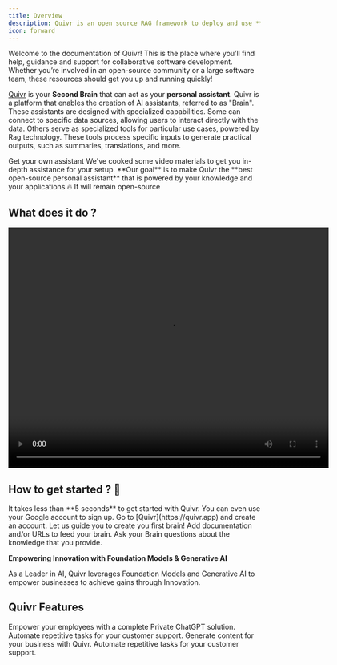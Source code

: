 ```yaml
---
title: Overview
description: Quivr is an open source RAG framework to deploy and use **AI assistants**
icon: forward
---
```


Welcome to the documentation of Quivr! This is the place where you’ll find help, guidance and support for collaborative software development. Whether you’re involved in an open-source community or a large software team, these resources should get you up and running quickly!

[Quivr](https://quivr.app) is your **Second Brain** that can act as your **personal assistant**. Quivr is a platform that enables the creation of AI assistants, referred to as "Brain". These assistants are designed with specialized capabilities. Some can connect to specific data sources, allowing users to interact directly with the data. Others serve as specialized tools for particular use cases, powered by Rag technology. These tools process specific inputs to generate practical outputs, such as summaries, translations, and more.

<CardGroup cols={2}>
  <Card title="Understand Quivr" icon="forward" href="/home/quickstart">
    Get your own assistant
  </Card>
  <Card
    title="Video Installation"
    icon="youtube"
    href="https://dub.sh/quivr-demo"
  >
    We've cooked some video materials to get you in-depth assistance for your
    setup.
  </Card>
</CardGroup>

<Tip>
  **Our goal** is to make Quivr the **best open-source personal assistant** that
  is powered by your knowledge and your applications 🔥 It will remain
  open-source
</Tip>

## What does it do ?

<div style={{ textAlign: "center" }}>
  <video width="640" height="480" controls>
    <source
      src="https://quivr-cms.s3.eu-west-3.amazonaws.com/singlestore_demo_quivr_232893659c.mp4"
      type="video/mp4"
    />
    Your browser does not support the video tag.
  </video>
</div>

## How to get started ? 👀

<Tip>
  It takes less than **5 seconds** to get started with Quivr. You can even use
  your Google account to sign up.
</Tip>

<Steps>
  <Step title="Create an account">
    Go to [Quivr](https://quivr.app) and create an account.
  </Step>
  <Step title="Create a Brain">
    Let us guide you to create you first brain!
  </Step>
  <Step title="Feed this Brain">
    Add documentation and/or URLs to feed your brain.
  </Step>
  <Step title="Ask Questions to your Brain">
    Ask your Brain questions about the knowledge that you provide.
  </Step>
</Steps>

**Empowering Innovation with Foundation Models & Generative AI**

As a Leader in AI, Quivr leverages Foundation Models and Generative AI to empower businesses to achieve gains through Innovation.

<CardGroup cols={4}>
  <Card title="50k+ users" icon="user" />
  <Card title="10k+ companies" icon="building" />
  <Card title="30k+ github stars" icon="star" />
  <Card title="Top 100 open-source" icon="osi" />
</CardGroup>

## Quivr Features

<CardGroup cols={2}>
  <Card title="Brain Creation">
    Empower your employees with a complete Private ChatGPT solution.
  </Card>
  <Card title="Quivr Assistants" >
    Automate repetitive tasks for your customer support.
  </Card>
  <Card title="Brain Sharing" >
    Generate content for your business with Quivr.
  </Card>
  <Card title="Chat" >
    Automate repetitive tasks for your customer support.
  </Card>
</CardGroup>


